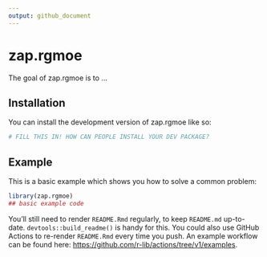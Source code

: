 ```yaml
---
output: github_document
---
```


<!-- README.md is generated from README.Rmd. Please edit that file -->

# zap.rgmoe

<!-- badges: start -->
<!-- badges: end -->

The goal of zap.rgmoe is to ...

## Installation

You can install the development version of zap.rgmoe like so:

``` r
# FILL THIS IN! HOW CAN PEOPLE INSTALL YOUR DEV PACKAGE?
```

## Example

This is a basic example which shows you how to solve a common problem:

```r
library(zap.rgmoe)
## basic example code
```


You'll still need to render `README.Rmd` regularly, to keep `README.md` up-to-date. `devtools::build_readme()` is handy for this. You could also use GitHub Actions to re-render `README.Rmd` every time you push. An example workflow can be found here: <https://github.com/r-lib/actions/tree/v1/examples>.
